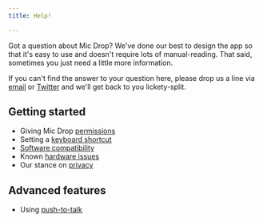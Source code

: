 ```yaml
---
title: Help!

---
```



<Panel>

Got a question about Mic Drop? We've done our best to design the app so that it's easy to use and doesn't require lots of manual-reading. That said, sometimes you just need a little more information.

If you can't find the answer to your question here, please drop us a line via [email](mailto:help@getmicdrop.com) or [Twitter](https://twitter.com/octopusthinks) and we'll get back to you lickety-split.

## Getting started
- Giving Mic Drop [permissions](/help/permissions)
- Setting a [keyboard shortcut](/help/keyboard-shortcut)
- [Software compatibility](/help/compatibility)
- Known [hardware issues](/help/hardware-issues)
- Our stance on [privacy](/privacy)

## Advanced features
- Using [push-to-talk](/help/push-to-talk)

</Panel>
